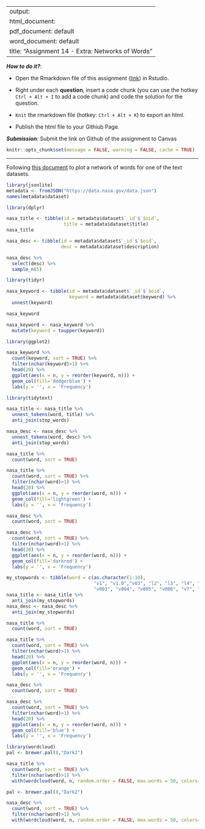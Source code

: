 
---
output: 
  html_document:
  pdf_document: default
  word_document: default
title: "Assignment 14 - Extra: Networks of Words"
---

***How to do it?***: 

- Open the Rmarkdown file of this assignment ([link](assignment14_extra.Rmd)) in Rstudio. 

- Right under each **question**, insert  a code chunk (you can use the hotkey `Ctrl + Alt + I` to add a code chunk) and code the solution for the question. 

- `Knit` the rmarkdown file (hotkey: `Ctrl + Alt + K`) to export an html.  

-  Publish the html file to your Githiub Page. 

***Submission***: Submit the link on Github of the assignment to Canvas

```r
knitr::opts_chunk$set(message = FALSE, warning = FALSE, cache = TRUE)
```

-------

Following [this document](https://www.tidytextmining.com/nasa) to plot a network of words for one of the text datasets.

```r
library(jsonlite)
metadata <- fromJSON("https://data.nasa.gov/data.json")
names(metadata$dataset)
```

```r
library(dplyr)

nasa_title <- tibble(id = metadata$dataset$`_id`$`$oid`, 
                     title = metadata$dataset$title)
nasa_title
```

```r
nasa_desc <- tibble(id = metadata$dataset$`_id`$`$oid`, 
                    desc = metadata$dataset$description)

nasa_desc %>% 
  select(desc) %>% 
  sample_n(5)
```

```r
library(tidyr)

nasa_keyword <- tibble(id = metadata$dataset$`_id`$`$oid`, 
                       keyword = metadata$dataset$keyword) %>%
  unnest(keyword)

nasa_keyword
```

```r
nasa_keyword <- nasa_keyword %>% 
  mutate(keyword = toupper(keyword))

library(ggplot2)

nasa_keyword %>% 
  count(keyword, sort = TRUE) %>% 
  filter(nchar(keyword)>1) %>% 
  head(20) %>% 
  ggplot(aes(x = n, y = reorder(keyword, n))) +
  geom_col(fill='dodgerblue') +
  labs(y = '', x = 'Frequency')
```


```r
library(tidytext)

nasa_title <- nasa_title %>% 
  unnest_tokens(word, title) %>% 
  anti_join(stop_words)

nasa_desc <- nasa_desc %>% 
  unnest_tokens(word, desc) %>% 
  anti_join(stop_words)
```

```r
nasa_title %>%
  count(word, sort = TRUE)
```


```r
nasa_title %>% 
  count(word, sort = TRUE) %>% 
  filter(nchar(word)>1) %>% 
  head(20) %>% 
  ggplot(aes(x = n, y = reorder(word, n))) +
  geom_col(fill='lightgreen') +
  labs(y = '', x = 'Frequency')
```
```r
nasa_desc %>%
  count(word, sort = TRUE)
```


```r
nasa_desc %>% 
  count(word, sort = TRUE) %>% 
  filter(nchar(word)>1) %>% 
  head(20) %>% 
  ggplot(aes(x = n, y = reorder(word, n))) +
  geom_col(fill='darkred') +
  labs(y = '', x = 'Frequency')
```
```r
my_stopwords <- tibble(word = c(as.character(1:10), 
                                "v1", "v1.0","v03", "l2", "l3", "l4", "v5.2.0", 
                                "v003", "v004", "v005", "v006", "v7", "v2.0"))
nasa_title <- nasa_title %>% 
  anti_join(my_stopwords)
nasa_desc <- nasa_desc %>% 
  anti_join(my_stopwords)
```

```r
nasa_title %>%
  count(word, sort = TRUE)
```

```r
nasa_title %>% 
  count(word, sort = TRUE) %>% 
  filter(nchar(word)>1) %>% 
  head(20) %>% 
  ggplot(aes(x = n, y = reorder(word, n))) +
  geom_col(fill='orange') +
  labs(y = '', x = 'Frequency')
```

```r
nasa_desc %>%
  count(word, sort = TRUE)
```

```r
nasa_desc %>% 
  count(word, sort = TRUE) %>% 
  filter(nchar(word)>1) %>% 
  head(20) %>% 
  ggplot(aes(x = n, y = reorder(word, n))) +
  geom_col(fill='blue') +
  labs(y = '', x = 'Frequency')
```




```r
library(wordcloud) 
pal <- brewer.pal(8,"Dark2")

nasa_title %>%
  count(word, sort = TRUE) %>%
  filter(nchar(word)>1) %>% 
  with(wordcloud(word, n, random.order = FALSE, max.words = 50, colors=pal))
```

```r
pal <- brewer.pal(8,"Dark2")

nasa_desc %>%
  count(word, sort = TRUE) %>%
  filter(nchar(word)>1) %>% 
  with(wordcloud(word, n, random.order = FALSE, max.words = 50, colors=pal))
```















